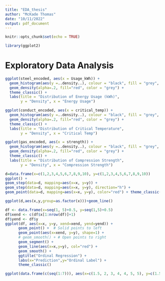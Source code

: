 ```yaml
---
title: "EDA_thesis"
author: "McKade Thomas"
date: "10/11/2022"
output: pdf_document
---
```


```r
knitr::opts_chunk$set(echo = TRUE)
```



```r
library(ggplot2)
```


# Exploratory Data Analysis
```r
ggplot(steel_encoded, aes(x = Usage_kWh)) + 
  geom_histogram(aes(y =..density..), colour = "black", fill = "grey", bins = 65) + 
  geom_density(alpha=.2, fill="red", color = "grey") +
  theme_classic() + 
  labs(title = "Distribution of Energy Usage (kWh)",
       y = "Density", x = "Energy Usage")

ggplot(conduct_encoded, aes(x = critical_temp)) + 
  geom_histogram(aes(y =..density..), colour = "black", fill = "grey", bins = 65) + 
  geom_density(alpha=.2, fill="red", color = "grey") +
  theme_classic() + 
  labs(title = "Distribution of Critical Temperature",
       y = "Density", x = "Critical Temp")

ggplot(gas_encoded, aes(x = strength)) + 
  geom_histogram(aes(y =..density..), colour = "black", fill = "grey", bins = 50) + 
  geom_density(alpha=.2, fill="red", color = "grey") +
  theme_classic() + 
  labs(title = "Distribution of Compression Strength",
       y = "Density", x = "Compression Strength")
```


```r
d=data.frame(x=c(1,2,3,4,5,6,7,8,9,10), y=c(1,2,3,4,5,6,7,8,9,10))
ggplot() +
geom_step(data=d, mapping=aes(x=x, y=y)) +
geom_step(data=d, mapping=aes(x=x, y=y), direction="h") +
geom_point(data=d, mapping=aes(x=x, y=y), color="red") + theme_classic()

ggplot(d,aes(x,y,group=as.factor(x)))+geom_line()

```

```r
df <- data.frame(x=seq(1, 5)+0.5, y=seq(1,5)+0.5)
df$xend <- c(df$x[1:nrow(df)]+1)
df$yend <- df$y
ggplot(df, aes(x=x, y=y, xend=xend, yend=yend)) +
      geom_point() +  # Solid points to left
      geom_point(aes(x=xend, y=y), shape=1) +
      # geom_smooth() + # Open points to right
      geom_segment() + 
      geom_line(aes(x=x,y=y), col="red") +
      geom_smooth() +
      ggtitle("Ordinal Regression") +
      labs(x="Prediction",y="Ordinal Label") +
      theme_classic()
```


```r
ggplot(data.frame(c(seq(1:7))), aes(x=c(1.5, 2, 3, 4, 4, 5, 5), y=c(1.5, 2.5, 3.5, 3.5, 4.5, 4.5, 5.5))) + geom_point() + geom_smooth()
```

